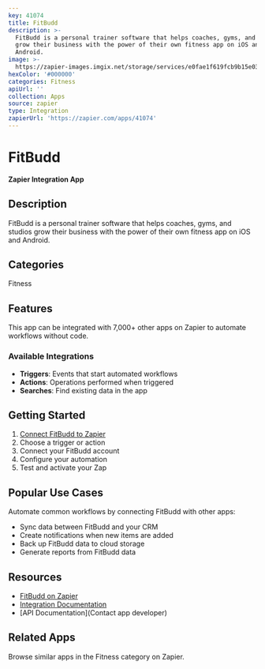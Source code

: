 ```yaml
---
key: 41074
title: FitBudd
description: >-
  FitBudd is a personal trainer software that helps coaches, gyms, and studios
  grow their business with the power of their own fitness app on iOS and
  Android.
image: >-
  https://zapier-images.imgix.net/storage/services/e0fae1f619fcb9b15e037f6779b90558.png?auto=format%2Ccompress&ixlib=python-3.0.0&q=50
hexColor: '#000000'
categories: Fitness
apiUrl: ''
collection: Apps
source: zapier
type: Integration
zapierUrl: 'https://zapier.com/apps/41074'
---
```

# FitBudd

**Zapier Integration App**

## Description

FitBudd is a personal trainer software that helps coaches, gyms, and studios grow their business with the power of their own fitness app on iOS and Android.

## Categories

Fitness

## Features

This app can be integrated with 7,000+ other apps on Zapier to automate workflows without code.

### Available Integrations

- **Triggers**: Events that start automated workflows
- **Actions**: Operations performed when triggered
- **Searches**: Find existing data in the app

## Getting Started

1. [Connect FitBudd to Zapier](https://zapier.com/apps/41074)
2. Choose a trigger or action
3. Connect your FitBudd account
4. Configure your automation
5. Test and activate your Zap

## Popular Use Cases

Automate common workflows by connecting FitBudd with other apps:

- Sync data between FitBudd and your CRM
- Create notifications when new items are added
- Back up FitBudd data to cloud storage
- Generate reports from FitBudd data

## Resources

- [FitBudd on Zapier](https://zapier.com/apps/41074)
- [Integration Documentation](https://zapier.com/apps/41074/integrations)
- [API Documentation](Contact app developer)

## Related Apps

Browse similar apps in the Fitness category on Zapier.
